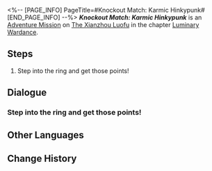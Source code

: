 <%-- [PAGE_INFO]
PageTitle=#Knockout Match: Karmic Hinkypunk#
[END_PAGE_INFO] --%>
{{Stub|Dialogue.}}
{{Mission Infobox
|id            = 8025139
|title         = 
|image         = <!--Mission Knockout Match Karmic Hinkypunk.png-->
|type          = Adventure
|event_name    = 
|chapter       = Luminary Wardance
|requirements  = {{subst:void|<!--Unknown: {"Type":"Manual"}-->}}
|summary       = <!--official mission summary from Fate's Atlas-->
|characters    = Trailblazer
|startLocation = [[The Xianzhou Luofu]] - [[Skysplitter]]
|world         = The Xianzhou Luofu
|area          = Skysplitter
|prev          = 
|next          = Even When Cheers Fade: Chapter 4
|rewards       = Wardance Sword Badge*5
}}
'''''Knockout Match: Karmic Hinkypunk''''' is an [[Adventure Mission]] on [[The Xianzhou Luofu]] in the chapter [[Luminary Wardance]].

==Steps==
# Step into the ring and get those points!

<!--
==Gameplay Notes==

--><!--
==Trial Character==

-->
==Dialogue==
{{Stub Dialogue}}

===Step into the ring and get those points!===
{{Mission Description|type=adventure|location=Skysplitter|The rules of the Knockout Matches are easy &mdash; Just defeat opponents and win points<br />Contestant Luka just needs to do three things: Win, win, and keep winning!}}
{{Dialogue Start}}
:{{tx}}
{{Dialogue End}}

==Other Languages==
{{Other Languages
|en   = Knockout Match: Karmic Hinkypunk
|zhs  = 叩关赛•负业磷火
|zht  = 叩關賽•負業磷火
|ja   = 予選・業を背負いし鬼火
|ko   = 예선전•업보의 도깨비불
|es   = Combate de cualificación: Hinkypunk kármico
|fr   = Match de qualification&nbsp;: Détrapunk karmique
|ru   = Отборочный матч - Блуждающий Огонь
|th   = รอบคัดเลือก: เพลิงบรรลัยกัลป์
|vi   = Giải Đấu Loại: Ma Trơi Nghiệp Quả
|de   = Qualifikationskampf: Karmisches Irrlicht
|id   = Pertandingan Knockout: Kobaran Api Karma
|pt   = Partida Eliminatória: Hinkypunk Cármico
}}

==Change History==
{{Change History|2.5}}
